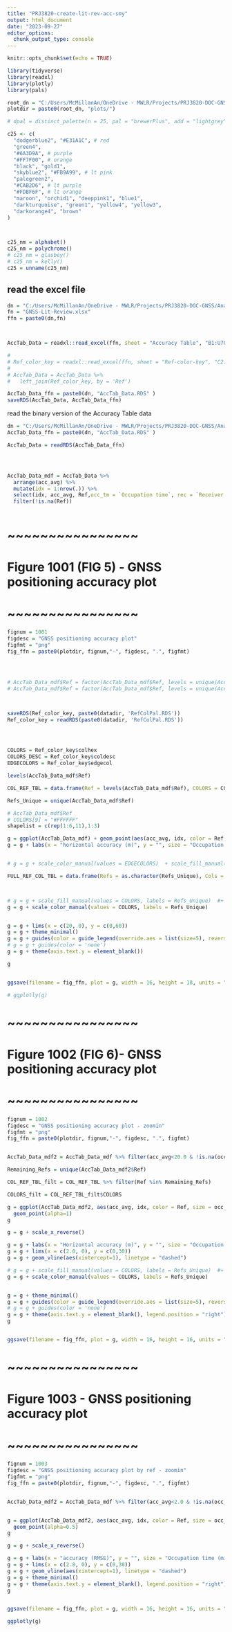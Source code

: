 ---
title: "PRJ3820-create-lit-rev-acc-smy"
output: html_document
date: "2023-09-27"
editor_options: 
  chunk_output_type: console
---

```{r setup, include=FALSE}
knitr::opts_chunk$set(echo = TRUE)
```


```{r cars}

library(tidyverse)
library(readxl)
library(plotly)
library(pals)

root_dn = "C:/Users/McMillanAn/OneDrive - MWLR/Projects/PRJ3820-DOC-GNSS/"
plotdir = paste0(root_dn, "plots/")

# dpal = distinct_palette(n = 25, pal = "brewerPlus", add = "lightgrey")

c25 <- c(
  "dodgerblue2", "#E31A1C", # red
  "green4",
  "#6A3D9A", # purple
  "#FF7F00", # orange
  "black", "gold1",
  "skyblue2", "#FB9A99", # lt pink
  "palegreen2",
  "#CAB2D6", # lt purple
  "#FDBF6F", # lt orange
  "maroon", "orchid1", "deeppink1", "blue1", 
  "darkturquoise", "green1", "yellow4", "yellow3",
  "darkorange4", "brown"
)



c25_nm = alphabet()
c25_nm = polychrome()
# c25_nm = glasbey()
# c25_nm = kelly()
c25 = unname(c25_nm)


```

## read the excel file



```{r pressure, echo=FALSE}


dn = "C:/Users/McMillanAn/OneDrive - MWLR/Projects/PRJ3820-DOC-GNSS/Analysis/"
fn = "GNSS-Lit-Review.xlsx"
ffn = paste0(dn,fn)



AccTab_Data = readxl::read_excel(ffn, sheet = "Accuracy Table", "B1:U70")

# 
# Ref_color_key = readxl::read_excel(ffn, sheet = "Ref-color-key", "C2:G21")
# 
# AccTab_Data = AccTab_Data %>% 
#   left_join(Ref_color_key, by = 'Ref')

AccTab_Data_ffn = paste0(dn, "AccTab_Data.RDS" )
saveRDS(AccTab_Data, AccTab_Data_ffn)

```


read the binary version of the Accuracy Table data

```{r}

dn = "C:/Users/McMillanAn/OneDrive - MWLR/Projects/PRJ3820-DOC-GNSS/Analysis/"
AccTab_Data_ffn = paste0(dn, "AccTab_Data.RDS" )

AccTab_Data = readRDS(AccTab_Data_ffn)




AccTab_Data_mdf = AccTab_Data %>% 
  arrange(acc_avg) %>% 
  mutate(idx = 1:nrow(.)) %>% 
  select(idx, acc_avg, Ref,occ_tm = `Occupation time`, rec = `Receiver Make/Model`, col =  colhex, coldesc, edgecol) %>% 
  filter(!is.na(Ref))
  


```




# ~~~~~~~~~~~~~~~~ #
# Figure 1001 (FIG 5) - GNSS positioning accuracy plot
# ~~~~~~~~~~~~~~~~ #

```{r}

fignum = 1001
figdesc = "GNSS positioning accuracy plot"
figfmt = "png"
fig_ffn = paste0(plotdir, fignum,"-", figdesc, ".", figfmt)




# AccTab_Data_mdf$Ref = factor(AccTab_Data_mdf$Ref, levels = unique(AccTab_Data_mdf$Ref))
# AccTab_Data_mdf$Ref = factor(AccTab_Data_mdf$Ref, levels = unique(AccTab_Data_mdf$Ref))



saveRDS(Ref_color_key, paste0(datadir, 'RefColPal.RDS'))
Ref_color_key = readRDS(paste0(datadir, 'RefColPal.RDS'))




COLORS = Ref_color_key$colhex
COLORS_DESC = Ref_color_key$coldesc
EDGECOLORS = Ref_color_key$edgecol

levels(AccTab_Data_mdf$Ref)

COL_REF_TBL = data.frame(Ref = levels(AccTab_Data_mdf$Ref), COLORS = COLORS, COLORS_DESC = COLORS_DESC)

Refs_Unique = unique(AccTab_Data_mdf$Ref)

# AccTab_Data_mdf$Ref
# COLORS[9] = "#FFFFFF"
shapelist = c(rep(1:6,11),1:3)

g = ggplot(AccTab_Data_mdf) + geom_point(aes(acc_avg, idx, color = Ref,  size = occ_tm),  alpha=1) + scale_x_reverse()
g = g + labs(x = "horizontal accuracy (m)", y = "", size = "Occupation time [min]", color = "Reference")


# g = g + scale_color_manual(values = EDGECOLORS)  + scale_fill_manual(values = COLORS)

FULL_REF_COL_TBL = data.frame(Refs = as.character(Refs_Unique), Cols = COLORS) %>% as_tibble %>% dplyr::arrange(Refs)



# g = g + scale_fill_manual(values = COLORS, labels = Refs_Unique)  #+ scale_fill_manual(values = COLORS)
g = g + scale_color_manual(values = COLORS, labels = Refs_Unique)


g = g + lims(x = c(20, 0), y = c(0,60))
g = g + theme_minimal()
g = g + guides(color = guide_legend(override.aes = list(size=5), reverse=T))
# g = g + guides(color = 'none')
g = g + theme(axis.text.y = element_blank())

g


ggsave(filename = fig_ffn, plot = g, width = 16, height = 18, units = "cm", bg = "white")

# ggplotly(g)

```





# ~~~~~~~~~~~~~~~~ #
# Figure 1002 (FIG 6)- GNSS positioning accuracy plot
# ~~~~~~~~~~~~~~~~ #

```{r}

fignum = 1002
figdesc = "GNSS positioning accuracy plot - zoomin"
figfmt = "png"
fig_ffn = paste0(plotdir, fignum,"-", figdesc, ".", figfmt)


AccTab_Data_mdf2 = AccTab_Data_mdf %>% filter(acc_avg<20.0 & !is.na(occ_tm))

Remaining_Refs = unique(AccTab_Data_mdf2$Ref)

COL_REF_TBL_filt = COL_REF_TBL %>% filter(Ref %in% Remaining_Refs)

COLORS_filt = COL_REF_TBL_filt$COLORS

g = ggplot(AccTab_Data_mdf2, aes(acc_avg, idx, color = Ref, size = occ_tm)) + 
  geom_point(alpha=1) 
g

g = g + scale_x_reverse()

g = g + labs(x = "Horizontal accuracy (m)", y = "", size = "Occupation time (min)", color = "Receiver Type")
g = g + lims(x = c(2.0, 0), y = c(0,30))
g = g + geom_vline(aes(xintercept=1), linetype = "dashed")

# g = g + scale_fill_manual(values = COLORS, labels = Refs_Unique)  #+ scale_fill_manual(values = COLORS)
g = g + scale_color_manual(values = COLORS, labels = Refs_Unique)


g = g + theme_minimal()
g = g + guides(color = guide_legend(override.aes = list(size=5), reverse=T))
# g = g + guides(color = 'none')
g = g + theme(axis.text.y = element_blank(), legend.position = "right")
g


ggsave(filename = fig_ffn, plot = g, width = 16, height = 16, units = "cm", bg = "white")


```



# ~~~~~~~~~~~~~~~~ #
# Figure 1003 - GNSS positioning accuracy plot
# ~~~~~~~~~~~~~~~~ #

```{r}

fignum = 1003
figdesc = "GNSS positioning accuracy plot by ref - zoomin"
figfmt = "png"
fig_ffn = paste0(plotdir, fignum,"-", figdesc, ".", figfmt)


AccTab_Data_mdf2 = AccTab_Data_mdf %>% filter(acc_avg<2.0 & !is.na(occ_tm))


g = ggplot(AccTab_Data_mdf2, aes(acc_avg, idx, color = Ref, size = occ_tm)) + 
  geom_point(alpha=0.5) 
g

g = g + scale_x_reverse()

g = g + labs(x = "accuracy (RMSE)", y = "", size = "Occupation time (min)", color = "Reference")
g = g + lims(x = c(2.0, 0), y = c(0,30))
g = g + geom_vline(aes(xintercept=1), linetype = "dashed")
g = g + theme_minimal()
g = g + theme(axis.text.y = element_blank(), legend.position = "right")
g


ggsave(filename = fig_ffn, plot = g, width = 16, height = 16, units = "cm", bg = "white")

ggplotly(g)

```



